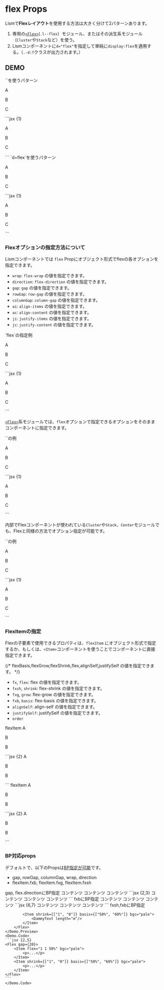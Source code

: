 

# flex Props

Lismで**Flexレイアウト**を使用する方法は大きく分けて2パターンあります。

1. 専用の[`<Flex>`](/docs/components/Flex)(`.l--flex`）モジュール、またはその派生系モジュール（`Cluster`や`Stack`など）を使う。
2. Lismコンポーネントに`d="flex"`を指定して単純に`display:flex`を適用する。（`.-d:f`クラスが出力されます。）


## DEMO
<Demo>
	<Demo.Title>`<Flex>`を使うパターン</Demo.Title>
	<Demo.Preview resize p={20}>
		<Flex lismState={["has--itemGuide"]}>
			<p>A</p>
			<p>B</p>
			<p>C</p>
		</Flex>
	</Demo.Preview>
	<Demo.Code>
	```jsx {1}
	<Flex>
		<p>A</p>
		<p>B</p>
		<p>C</p>
	</Flex>
	```
	</Demo.Code>
</Demo>

<Demo>
	<Demo.Title>`d=flex`を使うパターン</Demo.Title>
	<Demo.Preview resize p={20}>
		<Box d="flex" lismState={["has--itemGuide"]}>
			<p>A</p>
			<p>B</p>
			<p>C</p>
		</Box>
	</Demo.Preview>
	<Demo.Code>
	```jsx {1}
	<Box d="flex">
		<p>A</p>
		<p>B</p>
		<p>C</p>
	</Box>
	```
	</Demo.Code>
</Demo>



### Flexオプションの指定方法について

Lismコンポーネントでは `flex` Propにオブジェクト形式でflexの各オプションを指定できます。

- `wrap`: `flex-wrap` の値を指定できます。
- `direction`: `flex-direction` の値を指定できます。
- `gap`: `gap` の値を指定できます。
- `rowGap`: `row-gap` の値を指定できます。
- `columnGap`: `column-gap` の値を指定できます。
- `ai`: `align-items` の値を指定できます。
- `ac`: `align-content` の値を指定できます。
- `ji`: `justify-items` の値を指定できます。
- `jc`: `justify-content` の値を指定できます。

<Demo>
	<Demo.Title>`flex`の指定例</Demo.Title>
	<Demo.Preview resize p={20}>
		<Box d='flex' flex={{ wrap:'wrap', direction:'row-reverse', jc:"center", gap:20 }} lismState={["has--itemGuide"]}>
			<p>A</p>
			<p>B</p>
			<p>C</p>
		</Box>
	</Demo.Preview>
	<Demo.Code>
	```jsx {1}
	<Box d='flex' flex={{ wrap:'wrap', direction:'row-reverse', jc:"center", gap:20 }}>
		<p>A</p>
		<p>B</p>
		<p>C</p>
	</Box>
	```
	</Demo.Code>
</Demo>


[`<Flex>`](/docs/components/Flex)系モジュールでは、`flex`オプションで指定できるオプションをそのままコンポーネントに指定できます。

<Demo>
	<Demo.Title>`<Flex>`の例</Demo.Title>
	<Demo.Preview resize p={20}>
		<Flex wrap='wrap' direction='row-reverse' jc="center" gap={20} lismState={["has--itemGuide"]}>
			<p>A</p>
			<p>B</p>
			<p>C</p>
		</Flex>
	</Demo.Preview>
	<Demo.Code>
	```jsx {1}
	<Flex wrap='wrap' direction='row-reverse' jc="center" gap={20}>
		<p>A</p>
		<p>B</p>
		<p>C</p>
	</Flex>
	```
	</Demo.Code>
</Demo>

内部でFlexコンポーネントが使われている`Cluster`や`Stack`、`Center`モジュールでも、Flexと同様の方法でオプション指定が可能です。

<Demo>
	<Demo.Title>`<Cluster>`の例</Demo.Title>
	<Demo.Preview resize p={20}>
		<Cluster direction='row-reverse' jc="center" gap={20} lismState={["has--itemGuide"]}>
			<p>A</p>
			<p>B</p>
			<p>C</p>
		</Cluster>
	</Demo.Preview>
	<Demo.Code>
	```jsx {1}
	<Cluster direction='row-reverse' jc="center" gap={20}>
		<p>A</p>
		<p>B</p>
		<p>C</p>
	</Cluster>
	```
	</Demo.Code>
</Demo>


### FlexItemの指定

Flexの子要素で使用できるプロパティは、`flexItem` にオブジェクト形式で指定するか、もしくは、`<Item>`コンポーネントを使うことでコンポーネントに直接指定できます。

{/* flexBasis,flexGrow,flexShrink,flex,alignSelf,justifySelf の値を指定できます。 */}


- `fx`, `flex`: flex の値を指定できます。
- `fxsh`, `shrink`: flex-shrink の値を指定できます。
- `fxg`, `grow`: flex-grow の値を指定できます。
- `fxb`, `basis`: flex-basis の値を指定できます。
- `alignSelf`: align-self の値を指定できます。
- `justifySelf`: justifySelf の値を指定できます。
- `order`

<Demo>
	<Demo.Title>flexItem</Demo.Title>
	<Demo.Preview resize p={20}>
		<Flex jc="center" gap={20} lismState={["has--itemGuide"]}>
			<Box flexItem={{fxb: '50%', alignSelf:'center'}}>A</Box>
			<Box>
				<p>B</p>
				<p>B</p>
			</Box>
		</Flex>
	</Demo.Preview>
	<Demo.Code>
	```jsx {2}
	<Flex jc="center" gap={20}>
		<Box flexItem={{fxb: '50%', alignSelf:'center'}}>A</Box>
		<Box>
			<p>B</p>
			<p>B</p>
		</Box>
	</Flex>
	```
	</Demo.Code>
</Demo>

<Demo>
	<Demo.Title>flexItem</Demo.Title>
	<Demo.Preview resize p={20}>
		<Flex jc="center" gap={20} lismState={["has--itemGuide"]}>
			<Item fxb='50%' alignSelf='center'>A</Item>
			<Item>
				<p>B</p>
				<p>B</p>
			</Item>
		</Flex>
	</Demo.Preview>
	<Demo.Code>
	```jsx {2}
	<Flex jc="center" gap={20}>
		<Item fxb='50%' alignSelf='center'>A</Item>
		<Item>
			<p>B</p>
			<p>B</p>
		</Item>
	</Flex>
	```
	</Demo.Code>
</Demo>


### BP対応props

デフォルトで、以下のPropsは[BP指定が可能](###)です。

- gap, rowGap, columnGap, wrap, direction
- flexItem.fxb, flexItem.fxg, flexItem.fxsh

<Demo>
	<Demo.Title>gap, flex.directionにBP指定</Demo.Title>
	<Demo.Preview resize p={20}>
		<Flex
			gap={[30, 40]}
			wrap="wrap"
			direction={['column', 'row']}
			lismState={["has--itemGuide"]}
		>
			<Item>コンテンツ</Item>
			<Item>コンテンツ</Item>
			<Item>コンテンツ</Item>
		</Flex>
	</Demo.Preview>
	<Demo.Code>
	```jsx {2,3}
	<Flex
		gap={[30, 40]}
		direction={['column', 'row']}
	>
		<Item>コンテンツ</Item>
		<Item>コンテンツ</Item>
		<Item>コンテンツ</Item>
	</Flex>
	```
	</Demo.Code>
</Demo>

<Demo>
	<Demo.Title>fxbにBP指定</Demo.Title>
	<Demo.Preview resize p={20}>
		<Flex
			gap={30}
			wrap="wrap"
			lismState={["has--itemGuide"]}
		>
			<Item fxb="100%">コンテンツ</Item>
			<Item fxg="1" fxb={['100%', '40%']}>コンテンツ</Item>
			<Item fxg="1" fxb={['100%', '40%']}>コンテンツ</Item>
		</Flex>
	</Demo.Preview>
	<Demo.Code>
	```jsx {6,7}
	<Flex
		gap={30}
		wrap="wrap"
	>
		<Item fxb="100%">コンテンツ</Item>
		<Item fxg="1" fxb={['100%', '40%']}>コンテンツ</Item>
		<Item fxg="1" fxb={['100%', '40%']}>コンテンツ</Item>
	</Flex>
	```
	</Demo.Code>
</Demo>



<Demo>
	<Demo.Title>fxsh,fxbにBP指定</Demo.Title>
	<Demo.Preview resize p={20}>
		<Flex gap={20} lismState={["has--itemGuide"]}>
			<Item flex="1 1 50%" bgc="pale">
				<DammyText length="xs"/>
			</Item>

			<Item shrink={["1", "0"]} basis={["50%", "60%"]} bgc="pale">
				<DammyText length="m"/>
			</Item>
		</Flex>
	</Demo.Preview>
	<Demo.Code>
	```jsx {2,5}
	<Flex gap={20}>
		<Item flex="1 1 50%" bgc="pale">
			<p>...</p>
		</Item>
		<Item shrink={["1", "0"]} basis={["50%", "60%"]} bgc="pale">
			<p>...</p>
		</Item>
	</Flex>
	```
	</Demo.Code>
</Demo>
